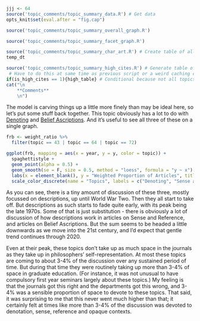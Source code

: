 ```r
jjj <- 64
source('topic_comments/topic_summary_data.R') # Get data
opts_knit$set(eval.after = "fig.cap")
```

```r
source('topic_comments/topic_summary_overall_graph.R')
```

```r
source('topic_comments/topic_summary_facet_graph.R')
```

```r
source('topic_comments/topic_summary_char_art.R') # Create table of all articles in topic
temp_dt
```

```r
source('topic_comments/topic_summary_high_cites.R') # Generate table of highly cited articles. 
 # Have to do this at same time as previous script or a weird caching error occurs.
if(is_high_cites == 1){high_table} # Conditional because not all topics have high cites
cat("\n
	**Comments**
	\n")
```

The model is carving things up a little more finely than may be ideal here, so let's put some stuff back together. This topic obviously has a lot to do with [Denoting](#topic43) and [Belief Ascriptions](#topic72). And it's useful to see all three of these on a single graph.

```r
frb <- weight_ratio %>%
  filter(topic == 43 | topic == 64 | topic == 72) 

ggplot(frb, mapping = aes(x = year, y = y, color = topic)) + 
  spaghettistyle +
  geom_point(alpha = 0.5) + 
  geom_smooth(se = F, size = 0.5, method = "loess", formula = "y ~ x") +
  labs(x = element_blank(), y = "Weighted Proportion of Articles", title = "Three Classic Topics") +
  scale_color_discrete(name = "Topics", labels = c("Denoting", "Sense and Reference", "Belief Ascriptions"))
```

As you can see, there is a tiny amount of discussion of these three, mostly focussed on descriptions, up until World War Two. Then they all start to take off. But descriptions as such starts to fade quite early, with its peak being the late 1970s. Some of that is just substitution - there is obviously a lot of discussion of how descriptions work in articles on Sense and Reference, and articles on Belief Ascriptions. But the sum seems to be headed a little downwards as we move into the 21st century, and I'd expect that gentle trend continues through 2020.

Even at their peak, these topics don't take up as much space in the journals as they take up in philosophers' self-representation. At most these topics are coming to about 3-4% of the discussion over any sustained period of time. But during that time they were routinely taking up more than 3-4% of space in graduate education. (For instance, it was not unusual to have compulsory first year seminars largely about these topics.) My feeling is that the journals got this right and the departments got this wrong, and 3-4% was a sensible proportion of space to devote to these topics. That said, it was surprising to me that this never went much higher than that; it certainly felt at times like more than 3-4% of the discussion was devoted to denotation, sense, reference and opaque contexts.